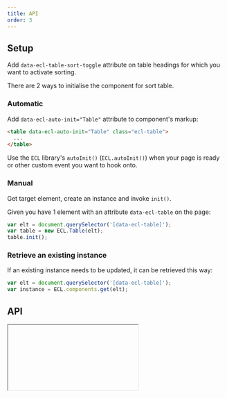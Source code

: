 ```yaml
---
title: API
order: 3
---
```



## Setup

Add `data-ecl-table-sort-toggle` attribute on table headings for which you want to activate sorting.

There are 2 ways to initialise the component for sort table.

### Automatic

Add `data-ecl-auto-init="Table"` attribute to component's markup:

```html
<table data-ecl-auto-init="Table" class="ecl-table">
  ...
</table>
```

Use the `ECL` library's `autoInit()` (`ECL.autoInit()`) when your page is ready or other custom event you want to hook onto.

### Manual

Get target element, create an instance and invoke `init()`.

Given you have 1 element with an attribute `data-ecl-table` on the page:

```js
var elt = document.querySelector('[data-ecl-table]');
var table = new ECL.Table(elt);
table.init();
```

### Retrieve an existing instance

If an existing instance needs to be updated, it can be retrieved this way:

```js
var elt = document.querySelector('[data-ecl-table]');
var instance = ECL.components.get(elt);
```

## API

<Iframe url="/apis/Table.html" />
